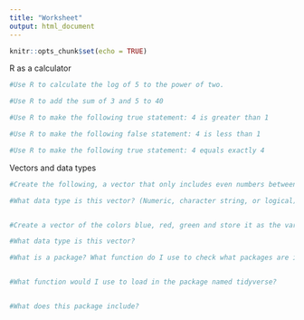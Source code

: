```yaml
---
title: "Worksheet"
output: html_document
---
```


```r
knitr::opts_chunk$set(echo = TRUE)
```


R as a calculator
```r
#Use R to calculate the log of 5 to the power of two. 

#Use R to add the sum of 3 and 5 to 40

#Use R to make the following true statement: 4 is greater than 1 

#Use R to make the following false statement: 4 is less than 1

#Use R to make the following true statement: 4 equals exactly 4


```

Vectors and data types
```r
#Create the following, a vector that only includes even numbers between the 1 and 10 and store it as the variable even

#What data type is this vector? (Numeric, character string, or logical)


#Create a vector of the colors blue, red, green and store it as the variable colors.

#What data type is this vector? 
```

```r
#What is a package? What function do I use to check what packages are in my R?


#What function would I use to load in the package named tidyverse?


#What does this package include?


```

